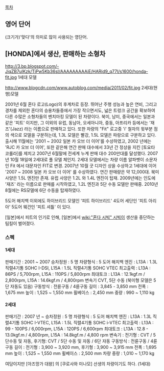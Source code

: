 [[목차]]
== 영어 단어 ==
(크기가)'맞다'의 의미로 많이 사용되는 영단어.

== [HONDA]에서 생산, 판매하는 소형차 ==
http://3.bp.blogspot.com/-JiqZB7uIKzk/TjPw5Kb36sI/AAAAAAAAAiE/HARid9_q77I/s1600/honda-fit.jpg
1세대 모델

http://www.blogcdn.com/www.autoblog.com/media/2011/02/fit.jpg
2세대(현행)모델

2001년 6월 혼다 로고(Logo)의 후계차로 등장. 뛰어난 주행 성능과 높은 연비, 그리고 경차를 제외한 혼다의 승용차들중에서 가장 작으면서도, 넓은 트렁크 공간을 확보하여 다른 수많은 소형차들의 벤치마킹 모델이 된 차량이다. 북미, 남미, 중국에서는 일본과 같은 '피트' 이지만, 그 이외의 유럽, 동남아, 오세아니아, 중동, 아프리카 등에서는 '재즈'(Jazz) 라는 이름으로 판매하고 있다. 또한 차량의 "Fit" 로고중 'i' 철자의 윗부분 점의 색으로 모델을 구분하는데, 1.3L 모델은 빨강, 1.5L 모델은 파랑으로 구분하고 있다. 출시해 11월에는 '2001 ~ 2002 일본 카 오브 더 이어'를 수상하였고, 2002 년에는 'RJC 카 오브 더 이어', 또한 같은해 연간 판매 대수에서 33년 간 정상을 지킨 [토요타 코롤라]를 제치고 2007년 6월말에 전세계 누계 판매 대수 200만대를 달성했다.
2007년 10월 18일에 2세대로 풀 모델 체인지. 2세대 모델에서는 차량 이름 알파벳이 소문자인 Fit 에서 대문자인 FIT로 변경. 2007년 10월 굿 디자인 상을 수상하고 1세대에 이어 '2007 ~ 2008 일본 카 오브 더 이어' 를 수상하였다. 연간 판매량은 약 12,000대. 북미사양은 1.5L 엔진만 존재. 유럽 사양은 1.2L 와 1.4L 엔진이 탑재. 2009년에는 인도에 '재즈' 라는 이름으로 판매를 시작하였고, 1.2L 엔진과 5단 수동 모델만 판매중. 2010년 8월에는 RS모델에 6단 수동을 탑재하였다.

5도어 해치백 이외에도 하이브리드 모델인 '피트 하이브리드'
4도어 세단인 '피트 아리아'
5도어 웨건인 '피트 셔틀' 이 있다.

[일본]에서 피트의 인기로 인해, [일본]에서 [[wiki:"혼다 시빅" 시빅]]이 생산을 중단하는 팀킬이 벌어졌다.
=== 스펙 ===

==== 1세대 ====

판매기간 : 2001 ~ 2007
승차정원 : 5 명
차량형식 : 5 도어 해치백
엔진 : L13A : 1.3L 직렬4기통 SOHC I-DSI, L15A : 1.5L 직렬4기통 SOHC VTEC
최고출력 : L13A : 86PS / 5,700rpm, L15A : 110PS / 5,800rpm
최대토크 : L13A : 12.1kgf.m / 2,800rpm, L15A : 14.6kgf.m / 4,800rpm
변속기	CVT, 5단 수동 (북미형 모델은 5단 자동도 있음)
구동방식 : 전륜구동 / 4륜구동
길이 : 3,845 - 3,850 mm
전폭 : 1,675 mm
높이 : 1,525 ~ 1,550 mm
휠베이스 : 2,450 mm
중량 : 990 ~ 1,110 kg

==== 2세대 ====

판매기간 : 2007 년 ~
승차정원 : 5 명
차량형식 : 5 도어 해치백
엔진 : L13A : 1.3L 직렬4기통 SOHC I-VTEC, L15A : 1.5L 직렬4기통 SOHC i-VTEC
최고출력 : L13A : 99 - 100PS / 6,000rpm, L15A : 120PS / 6,600rpm
최대토크 : L13A : 12.8 - 13.0kgf.m / 4,800rpm, L15A : 14.8kgf.m / 4,800 rpm
변속기 : 전기형 : CVT / 5 단수동 및 자동, 후기형: CVT / 5단 수동 및 자동 / 6단 자동
구동방식 : 전륜구동 / 4륜구동
길이 : 전기형 : 3,900 ~ 3,920 mm, 후기형 : 3,900 ~ 3,915 mm
전폭 : 1,695 mm
높이 : 1,525 ~ 1,550 mm
휠베이스 : 2,500 mm
차량 중량 : 1,010 ~ 1,170 kg


여담이지만 [아즈망가 대왕] 의 [쿠로사와 미나모] 선생의 차량이기도 하다. (1세대)
